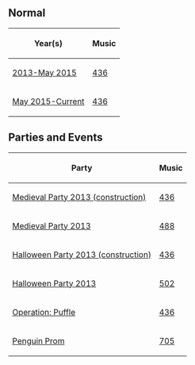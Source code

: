 

==Normal==
<center>
{|class="wikitable" border="1"
!Year(s)!!Music
|-
|[[Media:RoomsSchool.swf|2013-May 2015]]||[[Media:Music436.swf|436]]
|-
|[[Media:RoomsSchool-May2015.swf|May 2015-Current]]||[[Media:Music436.swf|436]]
|}
</center>

==Parties and Events==
<center>
{|class="wikitable" border="1"
!Party!!Music
|-
|[[Media:RoomsSchool-MedievalParty2013Construction.swf|Medieval Party 2013 (construction)]]||[[Media:Music436.swf|436]]
|-
|[[Media:RoomsSchool-MedievalParty2013.swf|Medieval Party 2013]]||[[Media:Music488.swf|488]]
|-
|[[Media:RoomsSchool-HalloweenParty2013Construction.swf|Halloween Party 2013 (construction)]]||[[Media:Music436.swf|436]]
|-
|[[Media:RoomsSchool-HalloweenParty2013.swf|Halloween Party 2013]]||[[Media:Music502.swf|502]]
|-
|[[Media:RoomsSchool-OperationPuffle.swf|Operation: Puffle]]||[[Media:Music436.swf|436]]
|-
|[[Media:RoomsSchool-PenguinProm.swf|Penguin Prom]]||[[Media:Music705.swf|705]]
|}
</center>


{{Places}}